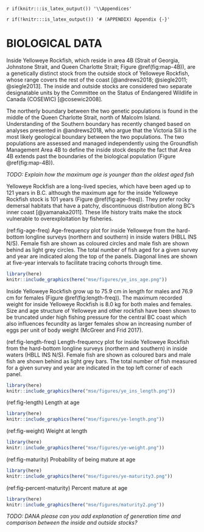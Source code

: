 \newpage

`r if(knitr:::is_latex_output()) '\\Appendices'`

`r if(!knitr:::is_latex_output()) '# (APPENDIX) Appendix {-}'`

# BIOLOGICAL DATA {#app:biological-data}

Inside Yelloweye Rockfish, which reside in area 4B (Strait of Georgia, Johnstone Strait, and Queen Charlotte Strait; Figure \@ref(fig:map-4B)), are a genetically distinct stock from the outside stock of Yelloweye Rockfish, whose range covers the rest of the coast [@andrews2018; @siegle2011; @siegle2013].  The inside and outside stocks are considered two separate designatable units by the Committee on the Status of Endangered Wildlife in Canada (COSEWIC) [@cosewic2008].

The northerly boundary between the two genetic populations is found in the middle of the Queen Charlotte Strait, north of Malcolm Island.
Understanding of the Southern boundary has recently changed based on analyses presented in @andrews2018, who argue that the Victoria Sill is the most likely geological boundary between the two populations.
The two populations are assessed and managed independently using the Groundfish Management Area 4B to define the inside stock despite the fact that Area 4B extends past the boundaries of the biological population (Figure \@ref(fig:map-4B)).

*TODO: Explain how the maximum age is younger than the oldest aged fish*

Yelloweye Rockfish are a long-lived species, which have been aged up to 121 years in B.C. although the maximum age for the inside Yelloweye Rockfish stock is 101 years (Figure \@ref(fig:age-freq)). 
They prefer rocky demersal habitats that have a patchy, discontinuous distribution along BC's inner coast [@yamanaka2011]. 
These life history traits make the stock vulnerable to overexploitation by fisheries.

(ref:fig-age-freq) Age-frequency plot for inside Yelloweye from the hard-bottom 
longline surveys (northern and southern) in inside waters (HBLL INS N/S). 
Female fish are shown as coloured circles and male fish are shown behind as light grey
circles. The total number of fish aged for a given survey and year are indicated
along the top of the panels. Diagonal lines are shown at five-year intervals to
facilitate tracing cohorts through time.

```r
library(here)
knitr::include_graphics(here("mse/figures/ye_ins_age.png"))
```

Inside Yelloweye Rockfish grow up to 75.9 cm in length for males and 76.9 cm for females (Figure \@ref(fig:length-freq)). The maximum recorded weight for inside Yelloweye Rockfish is 8.0 kg for both males and females. Size and age structure of Yelloweye and other rockfish have been shown to be truncated under high fishing pressure for the central BC coast which also influences fecundity as larger females show an increasing number of eggs per unit of body weight (McGreer and Frid 2017).

(ref:fig-length-freq) Length-frequency plot for inside Yelloweye Rockfish from the hard-bottom 
longline surveys (northern and southern) in inside waters (HBLL INS N/S). Female fish are shown as coloured bars and male fish are shown behind as light grey bars. The total number of fish measured for a given survey and year are indicated in the top left corner of each panel.

```r
library(here)
knitr::include_graphics(here("mse/figures/ye_ins_length.png"))
```

\clearpage

(ref:fig-length)
Length at age

```r
library(here)
knitr::include_graphics(here("mse/figures/ye-length.png"))
```

\clearpage

(ref:fig-weight)
Weight at length

```r
library(here)
knitr::include_graphics(here("mse/figures/ye-weight.png"))
```

\clearpage


(ref:fig-maturity)
Probability of being mature at age

```r
library(here)
knitr::include_graphics(here("mse/figures/ye-maturity3.png"))
```

\clearpage


(ref:fig-percent-maturity)
Percent mature at age 

```r
library(here)
knitr::include_graphics(here("mse/figures/maturity2.png"))
```

\clearpage

*TODO: DANA please can you add explanation of generation time and comparison between the inside and outside stocks?*

